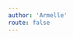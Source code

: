 ---
author: 'Armelle'
route: false
---


<Title />

### Bio

<div className={css.ListStyle(theme.Icons.thumbsUp, 'orange')} />

For 20+ years, I have been working in the wireless industry as an 'Embedded Systems Architect'.
I have been involved in the design of many generations of smart phones and participated in enabling:

- the first video call on a mobile phone...that was around the turn of the century and it was exciting!
- and all the more exciting, much more recently, the first smart phone able to play games in virtual reality (VR)!

### Passions

<div className={css.ListStyle(theme.Icons.caretRight, 'green')} />

- Coding and STEM
- Teaching
- Kitesurfing
- Van Life!

### Inspirations

- Paul Andersen, hero of all science teachers and students
  check-out his new web-site [the wonder of science](https://thewonderofscience.com)

- Julien Bobroff, french physicist, democratising quantic physics with the most captivating videos!
  [all is quantic](http://www.toutestquantique.fr/physiccircus/circus_en.html)

- Nick Case and his brilliant Explorabl.es storytelling tutorials and all the community behind:
  [explorabl.es](https://explorabl.es/), check it out really!
  and his brilliant blog https://blog.ncase.me/how-i-make-an-explorable-explanation/

### Computer Science

<div className={css.ListStyle(theme.Icons.caretRight, 'blue')} />

- Languages: C++, python, javascript
- Technology: animation and storytelling in science!

